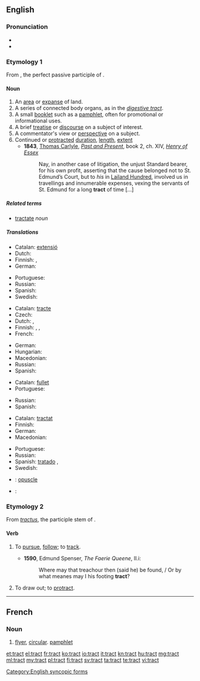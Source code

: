 ==English==

===Pronunciation===
* {{audio|en-us-tract.ogg|Audio (US)}}
* {{rhymes|ækt}}

===Etymology 1===
From {{term|tractus|lang=la}}, the perfect passive participle of {{etyl|la}} {{term|traho|trahō|lang=la}}.

====Noun====
{{en-noun}}

# An [[area]] or [[expanse]] of land.
# A series of connected body organs, as in the ''[[digestive tract]]''.
# A small [[booklet]] such as a [[pamphlet]], often for promotional or informational uses.
# A brief [[treatise]] or [[discourse]] on a subject of interest.
# A commentator's view or [[perspective]] on a subject.
# Continued or [[protracted]] [[duration]], [[length]], [[extent]]
#* '''1843''', [[w:Thomas_Carlyle|Thomas Carlyle]], ''[[:w:Past and Present (book)|Past and Present]]'', book 2, ch. XIV, ''[[:w:Henry d'Essex|Henry of Essex]]''
#*: Nay, in another case of litigation, the unjust Standard bearer, for his own profit, asserting that the cause belonged not to St. Edmund’s Court, but to ''his'' in [[:w:Leyland (hundred)|Lailand Hundred]], involved us in travellings and innumerable expenses, vexing the servants of St. Edmund for a long '''tract''' of time […]

=====Related terms=====
* [[tractate]] ''noun''

=====Translations=====
{{trans-top|an area}}
* Catalan: [[extensió]] {{f}}
* Dutch: {{t+|nl|gebied|n}}
* Finnish: {{t+|fi|alue}}, {{t+|fi|seutu}}
* German: {{t+|de|Gebiet|n}}
{{trans-mid}}
* Portuguese: {{t+|pt|extensão|m}}
* Russian: {{t+|ru|участок|m|tr=učástok|sc=Cyrl}}
* Spanish: {{t+|es|extensión|f}}
* Swedish: {{t+|sv|trakt}}
{{trans-bottom}}

{{trans-top|a series of connected body organs}}
* Catalan: [[tracte]] {{m}}
* Czech: {{t-|cs|ústrojí|n}}
* Dutch: {{t+|nl|kanaal|n}}, {{t+|nl|stelsel|n}}
* Finnish: {{t+|fi|elimet}}, {{t+|fi|kanava}}, {{t-|fi|juoste}}
* French: {{t+|fr|appareil|m}}
{{trans-mid}}
* German: {{t-|de|Trakt|m}}
* Hungarian: {{t-|hu|traktus}}
* Macedonian: {{t-|mk|провод|m|tr=próvod|sc=Cyrl}}
* Russian: {{t+|ru|тракт|m|tr=trakt|sc=Cyrl}}
* Spanish: {{t+|es|tracto|m}}
{{trans-bottom}}

{{trans-top|a small booklet}}
* Catalan: [[fullet]] {{m}}
* Portuguese: {{t+|pt|panfleto|m}}
{{trans-mid}}
* Russian: {{t+|ru|брошюра|f|tr=brošúra|sc=Cyrl}}
* Spanish: {{t+|es|folleto|m}}
{{trans-bottom}}

{{trans-top|a brief treatise}}
* Catalan: [[tractat]] {{m}}
* Finnish: {{t-|fi|traktaatti}}
* German: {{t+|de|Traktat|n}}
* Macedonian: {{t-|mk|расправа|f|tr=rásprava|sc=Cyrl}}
{{trans-mid}}
* Portuguese: {{t+|pt|tratado|m}}
* Russian: {{t+|ru|трактат|m|tr=traktát|sc=Cyrl}}
* Spanish: [[tratado]] {{m}},
* Swedish: {{t+|sv|traktat}}
{{trans-bottom}}

{{checktrans-top}}
* {{ttbc|ca}}: [[opuscle]] {{m}}
{{trans-mid}}
* {{ttbc|ga}}: {{t-|ga|réimse|m}}
{{trans-bottom}}

===Etymology 2===
From ''[[tractus]]'', the participle stem of {{etyl|la}} {{term|trahere}}.

====Verb====
{{en-verb}}

# {{obsolete}} To [[pursue]], [[follow]]; to [[track]].
#* '''1590''', Edmund Spenser, ''The Faerie Queene'', II.i:
#*: Where may that treachour then (said he) be found, / Or by what meanes may I his footing '''tract'''?
# {{obsolete}} To draw out; to [[protract]].
#: {{rfquotek|Ben Jonson}}

[[Category:English syncopic forms]]

----

==French==

===Noun===
{{fr-noun|m}}

# [[flyer]], [[circular]]. [[pamphlet]]

[[et:tract]]
[[el:tract]]
[[fr:tract]]
[[ko:tract]]
[[io:tract]]
[[it:tract]]
[[kn:tract]]
[[hu:tract]]
[[mg:tract]]
[[ml:tract]]
[[my:tract]]
[[pl:tract]]
[[fi:tract]]
[[sv:tract]]
[[ta:tract]]
[[te:tract]]
[[vi:tract]]
